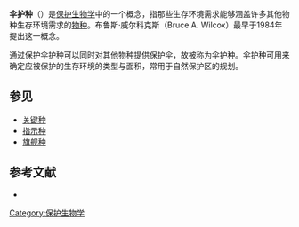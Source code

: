 '''伞护种'''（{{lang-en|umbrella species}}）是[[保护生物学|保护生物学]]中的一个概念，指那些生存环境需求能够涵盖许多其他物种生存环境需求的[[物种|物种]]。布鲁斯·威尔科克斯（Bruce A. Wilcox）最早于1984年提出这一概念。

通过保护伞护种可以同时对其他物种提供保护伞，故被称为伞护种。伞护种可用来确定应被保护的生存环境的类型与面积，常用于自然保护区的规划。

== 参见 ==
* [[关键种|关键种]]
* [[指示种|指示种]]
* [[旗舰种|旗舰种]]

== 参考文献 ==
* {{cite journal|title=指示种、伞护种与旗舰种有关概念及其在保护生物学中的应用|author=李晓文、张玲、方精云|journal=生物多样性|year=2002|issue=1}}

{{模型化生态系统}}
{{生物学小作品}}

[[Category:保护生物学|Category:保护生物学]]